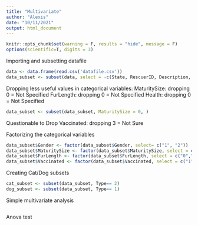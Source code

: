 ```yaml
---
title: "Multivariate"
author: "Alexis"
date: "10/11/2021"
output: html_document
---
```


```r
knitr::opts_chunk$set(warning = F, results = "hide", message = F)
options(scientific=T, digits = 3) 
```

Importing and subsetting datafile
```r
data <- data.frame(read.csv('datafile.csv'))
data_subset <- subset(data, select = -c(State, RescuerID, Description, PetID))

```

Dropping less useful values in categorical variables:
MaturitySize: dropping 0 = Not Specified
FurLength: dropping 0 = Not Specified
Health: dropping 0 = Not Specified

```r
data_subset <- subset(data_subset, MaturitySize = 0, )
```

Questionable to Drop
Vaccinated: dropping 3 = Not Sure


Factorizing the categorical variables

```r
data_subset$Gender <- factor(data_subset$Gender, select= c("1", "2"))
data_subset$MaturitySize <- factor(data_subset$MaturitySize, select = c("0", "1", "2", "3", "4"))
data_subset$FurLength <- factor(data_subset$FurLength, select = c("0","1", "2","3"))
data_subset$Vaccinated <- factor(data_subset$Vaccinated, select = c("1", "2"))
```

Creating Cat/Dog subsets
```r
cat_subset <- subset(data_subset, Type== 2)
dog_subset <- subset(data_subset, Type== 1)
```


Simple multivariate analysis
```r

```

Anova test 
